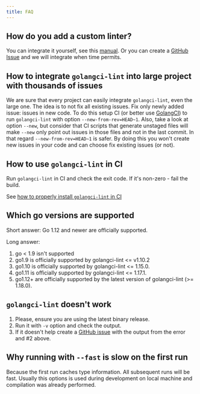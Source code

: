 ```yaml
---
title: FAQ
---
```


## How do you add a custom linter?

You can integrate it yourself, see this [manual](/usage/linters#how-to-add-a-linter-to-golangci-lint-).
Or you can create a [GitHub Issue](https://github.com/golangci/golangci-lint/issues/new) and we will integrate when time permits.

## How to integrate `golangci-lint` into large project with thousands of issues

We are sure that every project can easily integrate `golangci-lint`, even the large one. The idea is to not fix all existing issues. Fix only newly added issue: issues in new code. To do this setup CI (or better use [GolangCI](https://golangci.com)) to run `golangci-lint` with option `--new-from-rev=HEAD~1`. Also, take a look at option `--new`, but consider that CI scripts that generate unstaged files will make `--new` only point out issues in those files and not in the last commit. In that regard `--new-from-rev=HEAD~1` is safer.
By doing this you won't create new issues in your code and can choose fix existing issues (or not).

## How to use `golangci-lint` in CI

Run `golangci-lint` in CI and check the exit code. If it's non-zero - fail the build.

See [how to properly install `golangci-lint` in CI](/usage/install#ci-installation)

## Which go versions are supported

Short answer: Go 1.12 and newer are officially supported.

Long answer:

1. go < 1.9 isn't supported
2. go1.9 is officially supported by golangci-lint <= v1.10.2
3. go1.10 is officially supported by golangci-lint <= 1.15.0.
4. go1.11 is officially supported by golangci-lint <= 1.17.1.
5. go1.12+ are officially supported by the latest version of golangci-lint (>= 1.18.0).

## `golangci-lint` doesn't work

1. Please, ensure you are using the latest binary release.
2. Run it with `-v` option and check the output.
3. If it doesn't help create a [GitHub issue](https://github.com/golangci/golangci-lint/issues/new) with the output from the error and #2 above.

## Why running with `--fast` is slow on the first run

Because the first run caches type information. All subsequent runs will be fast.
Usually this options is used during development on local machine and compilation was already performed.

